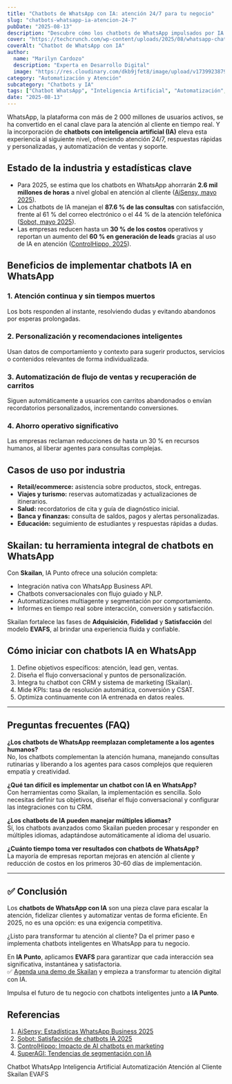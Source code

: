 ```yaml
---
title: "Chatbots de WhatsApp con IA: atención 24/7 para tu negocio"
slug: "chatbots-whatsapp-ia-atencion-24-7"
pubDate: "2025-08-13"
description: "Descubre cómo los chatbots de WhatsApp impulsados por IA mejoran la atención al cliente, automatizan ventas y fidelizan, con estadísticas clave para 2025."
cover: "https://techcrunch.com/wp-content/uploads/2025/08/whatsapp-chatbot-ai.png"
coverAlt: "Chatbot de WhatsApp con IA"
author:
  name: "Marilyn Cardozo"
  description: "Experta en Desarrollo Digital"
  image: "https://res.cloudinary.com/dkb9jfet8/image/upload/v1739923879/marilyn_s2mi4a.png"
category: "Automatización y Atención"
subcategory: "Chatbots y IA"
tags: ["Chatbot WhatsApp", "Inteligencia Artificial", "Automatización", "Atención al Cliente", "Skailan", "EVAFS"]
date: "2025-08-13"
---
```


WhatsApp, la plataforma con más de 2 000 millones de usuarios activos, se ha convertido en el canal clave para la atención al cliente en tiempo real. Y la incorporación de **chatbots con inteligencia artificial (IA)** eleva esta experiencia al siguiente nivel, ofreciendo atención 24/7, respuestas rápidas y personalizadas, y automatización de ventas y soporte.

<h2 id="estado-de-la-industria-y-estadisticas-clave">Estado de la industria y estadísticas clave</h2>

- Para 2025, se estima que los chatbots en WhatsApp ahorrarán **2.6 mil millones de horas** a nivel global en atención al cliente (<a href="https://m.aisensy.com/blog/whatsapp-statistics-for-businesses/" target="_blank" rel="noopener noreferrer">AiSensy, mayo 2025</a>).  
- Los chatbots de IA manejan el **87.6 % de las consultas** con satisfacción, frente al 61 % del correo electrónico o el 44 % de la atención telefónica (<a href="https://www.sobot.io/article/chatbot-use-cases-customer-service-2025/" target="_blank" rel="noopener noreferrer">Sobot, mayo 2025</a>).  
- Las empresas reducen hasta un **30 % de los costos** operativos y reportan un aumento del **60 % en generación de leads** gracias al uso de IA en atención (<a href="https://controlhippo.com/blog/ai/chatbot-statistics/" target="_blank" rel="noopener noreferrer">ControlHippo, 2025</a>).

<h2 id="beneficios-de-implementar-chatbots-ia-en-whatsapp">Beneficios de implementar chatbots IA en WhatsApp</h2>

<h3 id="1-atencion-continua-y-sin-tiempos-muertos">1. Atención continua y sin tiempos muertos</h3>

Los bots responden al instante, resolviendo dudas y evitando abandonos por esperas prolongadas.

<h3 id="2-personalizacion-y-recomendaciones-inteligentes">2. Personalización y recomendaciones inteligentes</h3>

Usan datos de comportamiento y contexto para sugerir productos, servicios o contenidos relevantes de forma individualizada.

<h3 id="3-automatizacion-de-flujo-de-ventas-y-recuperacion-de-carritos">3. Automatización de flujo de ventas y recuperación de carritos</h3>

Siguen automáticamente a usuarios con carritos abandonados o envían recordatorios personalizados, incrementando conversiones.

<h3 id="4-ahorro-operativo-significativo">4. Ahorro operativo significativo</h3>

Las empresas reclaman reducciones de hasta un 30 % en recursos humanos, al liberar agentes para consultas complejas.

<h2 id="casos-de-uso-por-industria">Casos de uso por industria</h2>

- **Retail/ecommerce:** asistencia sobre productos, stock, entregas.  
- **Viajes y turismo:** reservas automatizadas y actualizaciones de itinerarios.  
- **Salud:** recordatorios de cita y guía de diagnóstico inicial.  
- **Banca y finanzas:** consulta de saldos, pagos y alertas personalizadas.  
- **Educación:** seguimiento de estudiantes y respuestas rápidas a dudas.

<h2 id="skailan-tu-herramienta-integral-de-chatbots-en-whatsapp">Skailan: tu herramienta integral de chatbots en WhatsApp</h2>

Con **Skailan**, IA Punto ofrece una solución completa:

- Integración nativa con WhatsApp Business API.  
- Chatbots conversacionales con flujo guiado y NLP.  
- Automatizaciones multiagente y segmentación por comportamiento.  
- Informes en tiempo real sobre interacción, conversión y satisfacción.

Skailan fortalece las fases de **Adquisición**, **Fidelidad** y **Satisfacción** del modelo **EVAFS**, al brindar una experiencia fluida y confiable.

<h2 id="como-iniciar-con-chatbots-ia-en-whatsapp">Cómo iniciar con chatbots IA en WhatsApp</h2>

1. Define objetivos específicos: atención, lead gen, ventas.  
2. Diseña el flujo conversacional y puntos de personalización.  
3. Integra tu chatbot con CRM y sistema de marketing (Skailan).  
4. Mide KPIs: tasa de resolución automática, conversión y CSAT.  
5. Optimiza continuamente con IA entrenada en datos reales.

---

## Preguntas frecuentes (FAQ)

**¿Los chatbots de WhatsApp reemplazan completamente a los agentes humanos?**  
No, los chatbots complementan la atención humana, manejando consultas rutinarias y liberando a los agentes para casos complejos que requieren empatía y creatividad.

**¿Qué tan difícil es implementar un chatbot con IA en WhatsApp?**  
Con herramientas como Skailan, la implementación es sencilla. Solo necesitas definir tus objetivos, diseñar el flujo conversacional y configurar las integraciones con tu CRM.

**¿Los chatbots de IA pueden manejar múltiples idiomas?**  
Sí, los chatbots avanzados como Skailan pueden procesar y responder en múltiples idiomas, adaptándose automáticamente al idioma del usuario.

**¿Cuánto tiempo toma ver resultados con chatbots de WhatsApp?**  
La mayoría de empresas reportan mejoras en atención al cliente y reducción de costos en los primeros 30-60 días de implementación.

---

## ✅ Conclusión

Los **chatbots de WhatsApp con IA** son una pieza clave para escalar la atención, fidelizar clientes y automatizar ventas de forma eficiente. En 2025, no es una opción: es una exigencia competitiva.

¿Listo para transformar tu atención al cliente? Da el primer paso e implementa chatbots inteligentes en WhatsApp para tu negocio.

En **IA Punto**, aplicamos **EVAFS** para garantizar que cada interacción sea significativa, instantánea y satisfactoria.  
✅ <a href="https://www.iapunto.com/contacto" target="_blank" rel="noopener noreferrer">Agenda una demo de Skailan</a> y empieza a transformar tu atención digital con IA.

Impulsa el futuro de tu negocio con chatbots inteligentes junto a **IA Punto**.

<h2 id="referencias">Referencias</h2>

1. <a href="https://m.aisensy.com/blog/whatsapp-statistics-for-businesses/" target="_blank" rel="noopener noreferrer">AiSensy: Estadísticas WhatsApp Business 2025</a>
2. <a href="https://www.sobot.io/article/chatbot-use-cases-customer-service-2025/" target="_blank" rel="noopener noreferrer">Sobot: Satisfacción de chatbots IA 2025</a>
3. <a href="https://controlhippo.com/blog/ai/chatbot-statistics/" target="_blank" rel="noopener noreferrer">ControlHippo: Impacto de AI chatbots en marketing</a>
4. <a href="https://superagi.com/2025-ai-customer-segmentation-trends-predictive-analytics-real-time-data-and-dynamic-segments/" target="_blank" rel="noopener noreferrer">SuperAGI: Tendencias de segmentación con IA</a>

<div class="flex flex-wrap gap-2 mt-8">
  <span class="inline-block px-3 py-1 bg-primary-100 text-primary-700 text-xs font-semibold rounded-full shadow-sm">Chatbot WhatsApp</span>
  <span class="inline-block px-3 py-1 bg-primary-100 text-primary-700 text-xs font-semibold rounded-full shadow-sm">Inteligencia Artificial</span>
  <span class="inline-block px-3 py-1 bg-primary-100 text-primary-700 text-xs font-semibold rounded-full shadow-sm">Automatización</span>
  <span class="inline-block px-3 py-1 bg-primary-100 text-primary-700 text-xs font-semibold rounded-full shadow-sm">Atención al Cliente</span>
  <span class="inline-block px-3 py-1 bg-primary-100 text-primary-700 text-xs font-semibold rounded-full shadow-sm">Skailan</span>
  <span class="inline-block px-3 py-1 bg-primary-100 text-primary-700 text-xs font-semibold rounded-full shadow-sm">EVAFS</span>
</div>